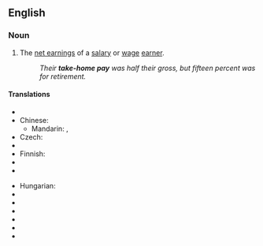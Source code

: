 ==English==

===Noun===
{{en-noun|sg=[[take]]-[[home]] [[pay]]|-}}

# The [[net earnings]] of a [[salary]] or [[wage]] [[earner]].
#: ''Their '''take-home pay''' was half their gross, but fifteen percent was for retirement.''

====Translations====
{{trans-top|net earnings of a wage earner}}
* {{trreq|Arabic}}
* Chinese:
** Mandarin: {{t|zh|扣稅後的實得工資|sc=Hani}}, {{t|zh|扣税后的实得工资|tr=kòushuì hòu de shídé gōngzī|sc=Hani}}
* Czech: {{t|cs|čistý plat}}
* {{trreq|Dutch}}
* Finnish: {{t-|fi|nettopalkka}}
* {{trreq|French}}
* {{trreq|German}}
{{trans-mid}}
* Hungarian: {{t|hu|nettó bér}}
* {{trreq|Italian}}
* {{trreq|Japanese}}
* {{trreq|Portuguese}}
* {{trreq|Russian}}
* {{trreq|Spanish}}
* {{trreq|Swedish}}
{{trans-bottom}}